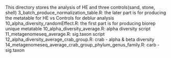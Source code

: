 This directory stores the analysis of HE and three controls(sand, stone, shell) 
3_batch_produce_normalization_table.R: the later part is for producing the metatable for HE vs Controls for deblur analysis
10_alpha_diversity_randomEffect.R: the first part is for producing biorep unique metatable 
10_alpha_diversity_average.R: alpha diversity script 
11_metagenomeseq_average.R: sig.taxon script 
12_alpha_diversity_average_crab_group.R: crab - alpha & beta diversity
14_metagenomeseq_average_crab_group_phylum_genus_family.R: carb - sig.taxon
